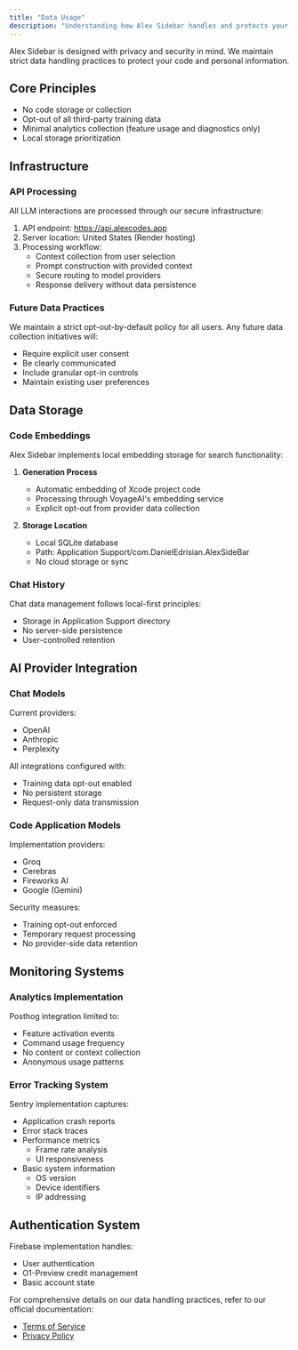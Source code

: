 ```yaml
---
title: "Data Usage"
description: "Understanding how Alex Sidebar handles and protects your data"
---
```


Alex Sidebar is designed with privacy and security in mind. We maintain strict data handling practices to protect your code and personal information.

## Core Principles

- No code storage or collection
- Opt-out of all third-party training data
- Minimal analytics collection (feature usage and diagnostics only)
- Local storage prioritization

## Infrastructure

### API Processing

All LLM interactions are processed through our secure infrastructure:

1. API endpoint: https://api.alexcodes.app
2. Server location: United States (Render hosting)
3. Processing workflow:
   - Context collection from user selection
   - Prompt construction with provided context
   - Secure routing to model providers
   - Response delivery without data persistence

### Future Data Practices

We maintain a strict opt-out-by-default policy for all users. Any future data collection initiatives will:
- Require explicit user consent
- Be clearly communicated
- Include granular opt-in controls
- Maintain existing user preferences

## Data Storage

### Code Embeddings

Alex Sidebar implements local embedding storage for search functionality:

1. **Generation Process**
   - Automatic embedding of Xcode project code
   - Processing through VoyageAI's embedding service
   - Explicit opt-out from provider data collection

2. **Storage Location**
   - Local SQLite database
   - Path: Application Support/com.DanielEdrisian.AlexSideBar
   - No cloud storage or sync

### Chat History

Chat data management follows local-first principles:
- Storage in Application Support directory
- No server-side persistence
- User-controlled retention

## AI Provider Integration

### Chat Models

Current providers:
- OpenAI
- Anthropic
- Perplexity

All integrations configured with:
- Training data opt-out enabled
- No persistent storage
- Request-only data transmission

### Code Application Models

Implementation providers:
- Groq
- Cerebras
- Fireworks AI
- Google (Gemini)

Security measures:
- Training opt-out enforced
- Temporary request processing
- No provider-side data retention

## Monitoring Systems

### Analytics Implementation

Posthog integration limited to:
- Feature activation events
- Command usage frequency
- No content or context collection
- Anonymous usage patterns

### Error Tracking System

Sentry implementation captures:
- Application crash reports
- Error stack traces
- Performance metrics
  - Frame rate analysis
  - UI responsiveness
- Basic system information
  - OS version
  - Device identifiers
  - IP addressing

## Authentication System

Firebase implementation handles:
- User authentication
- O1-Preview credit management
- Basic account state

For comprehensive details on our data handling practices, refer to our official documentation:
- [Terms of Service](https://alexcodes.app/terms)
- [Privacy Policy](https://alexcodes.app/privacy)
